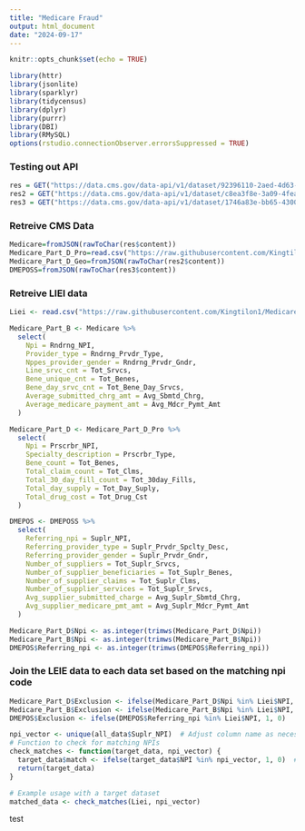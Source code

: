 ---
title: "Medicare Fraud"
output: html_document
date: "2024-09-17"
---

```{r setup, include=FALSE}
knitr::opts_chunk$set(echo = TRUE)
```

```{r}
library(httr)
library(jsonlite)
library(sparklyr)
library(tidycensus)
library(dplyr)
library(purrr)
library(DBI)
library(RMySQL)
options(rstudio.connectionObserver.errorsSuppressed = TRUE)


```




### Testing out API
```{r}


res = GET("https://data.cms.gov/data-api/v1/dataset/92396110-2aed-4d63-a6a2-5d6207d46a29/data?size=5000")
res2 = GET("https://data.cms.gov/data-api/v1/dataset/c8ea3f8e-3a09-4fea-86f2-8902fb4b0920/data?size=5000")
res3 = GET("https://data.cms.gov/data-api/v1/dataset/1746a83e-bb65-4300-8e02-21edbab77c6b/data?size=5000")
```



### Retreive CMS Data

```{r}
Medicare=fromJSON(rawToChar(res$content))
Medicare_Part_D_Pro=read.csv("https://raw.githubusercontent.com/Kingtilon1/Medicare-Fraud-Detection/refs/heads/main/agg_cms_partD_byProvider.csv")
Medicare_Part_D_Geo=fromJSON(rawToChar(res2$content))
DMEPOSS=fromJSON(rawToChar(res3$content))
```

### Retreive LIEI data

```{r}
Liei <- read.csv("https://raw.githubusercontent.com/Kingtilon1/Medicare-Fraud-Detection/refs/heads/main/LIEI_UPDATED_Sept_2024.csv")
```


```{r}
Medicare_Part_B <- Medicare %>%
  select(
    Npi = Rndrng_NPI,
    Provider_type = Rndrng_Prvdr_Type,
    Nppes_provider_gender = Rndrng_Prvdr_Gndr,
    Line_srvc_cnt = Tot_Srvcs,
    Bene_unique_cnt = Tot_Benes,
    Bene_day_srvc_cnt = Tot_Bene_Day_Srvcs,
    Average_submitted_chrg_amt = Avg_Sbmtd_Chrg,
    Average_medicare_payment_amt = Avg_Mdcr_Pymt_Amt
  )
```


```{r}
Medicare_Part_D <- Medicare_Part_D_Pro %>%
  select(
    Npi = Prscrbr_NPI,
    Specialty_description = Prscrbr_Type,
    Bene_count = Tot_Benes,
    Total_claim_count = Tot_Clms,
    Total_30_day_fill_count = Tot_30day_Fills,
    Total_day_supply = Tot_Day_Suply,
    Total_drug_cost = Tot_Drug_Cst
  )

```


```{r}
DMEPOS <- DMEPOSS %>%
  select(
    Referring_npi = Suplr_NPI,  
    Referring_provider_type = Suplr_Prvdr_Spclty_Desc, 
    Referring_provider_gender = Suplr_Prvdr_Gndr,  
    Number_of_suppliers = Tot_Suplr_Srvcs,  
    Number_of_supplier_beneficiaries = Tot_Suplr_Benes,  
    Number_of_supplier_claims = Tot_Suplr_Clms,
    Number_of_supplier_services = Tot_Suplr_Srvcs, 
    Avg_supplier_submitted_charge = Avg_Suplr_Sbmtd_Chrg,  
    Avg_supplier_medicare_pmt_amt = Avg_Suplr_Mdcr_Pymt_Amt
  )
```

```{r}
Medicare_Part_D$Npi <- as.integer(trimws(Medicare_Part_D$Npi))
Medicare_Part_B$Npi <- as.integer(trimws(Medicare_Part_B$Npi))
DMEPOS$Referring_npi <- as.integer(trimws(DMEPOS$Referring_npi))
```


### Join the LEIE data to each data set based on the matching npi code
```{r}
Medicare_Part_D$Exclusion <- ifelse(Medicare_Part_D$Npi %in% Liei$NPI, 1, 0)
Medicare_Part_B$Exclusion <- ifelse(Medicare_Part_B$Npi %in% Liei$NPI, 1, 0)
DMEPOS$Exclusion <- ifelse(DMEPOS$Referring_npi %in% Liei$NPI, 1, 0)
```





```{r}
npi_vector <- unique(all_data$Suplr_NPI)  # Adjust column name as necessary
# Function to check for matching NPIs
check_matches <- function(target_data, npi_vector) {
  target_data$match <- ifelse(target_data$NPI %in% npi_vector, 1, 0)  # Adjust column name
  return(target_data)
}

# Example usage with a target dataset
matched_data <- check_matches(Liei, npi_vector)
```


test















